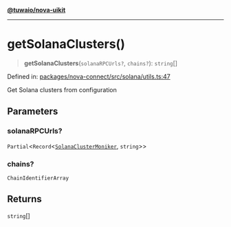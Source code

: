 [**@tuwaio/nova-uikit**](../../../../README.md)

***

# getSolanaClusters()

> **getSolanaClusters**(`solanaRPCUrls?`, `chains?`): `string`[]

Defined in: [packages/nova-connect/src/solana/utils.ts:47](https://github.com/TuwaIO/nova-uikit/blob/1de20634cb4fa6020b9658ccb5e4f94cd501a495/packages/nova-connect/src/solana/utils.ts#L47)

Get Solana clusters from configuration

## Parameters

### solanaRPCUrls?

`Partial`\<`Record`\<[`SolanaClusterMoniker`](../type-aliases/SolanaClusterMoniker.md), `string`\>\>

### chains?

`ChainIdentifierArray`

## Returns

`string`[]
